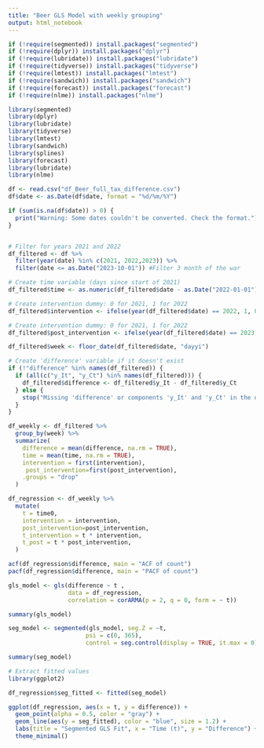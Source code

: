 ```yaml
---
title: "Beer GLS Model with weekly grouping"
output: html_notebook
---
```

```r
if (!require(segmented)) install.packages("segmented")
if (!require(dplyr)) install.packages("dplyr")
if (!require(lubridate)) install.packages("lubridate")
if (!require(tidyverse)) install.packages("tidyverse")
if (!require(lmtest)) install.packages("lmtest")
if (!require(sandwich)) install.packages("sandwich")
if (!require(forecast)) install.packages("forecast")
if (!require(nlme)) install.packages("nlme")

library(segmented)
library(dplyr)
library(lubridate)
library(tidyverse)
library(lmtest)
library(sandwich)
library(splines)
library(forecast)
library(lubridate)
library(nlme)
```

```r
df <- read.csv("df_Beer_full_tax_difference.csv")
df$date <- as.Date(df$date, format = "%d/%m/%Y")

if (sum(is.na(df$date)) > 0) {
  print("Warning: Some dates couldn't be converted. Check the format.")
}


# Filter for years 2021 and 2022
df_filtered <- df %>%
  filter(year(date) %in% c(2021, 2022,2023)) %>%
  filter(date <= as.Date("2023-10-01")) #Filter 3 month of the war

# Create time variable (days since start of 2021)
df_filtered$time <- as.numeric(df_filtered$date - as.Date("2022-01-01"))

# Create intervention dummy: 0 for 2021, 1 for 2022
df_filtered$intervention <- ifelse(year(df_filtered$date) == 2022, 1, 0)

# Create intervention dummy: 0 for 2021, 1 for 2022
df_filtered$post_intervention <- ifelse(year(df_filtered$date) == 2023, 1, 0)

df_filtered$week <- floor_date(df_filtered$date, "dayyi")

# Create 'difference' variable if it doesn't exist
if (!"difference" %in% names(df_filtered)) {
  if (all(c("y_It", "y_Ct") %in% names(df_filtered))) {
    df_filtered$difference <- df_filtered$y_It - df_filtered$y_Ct
  } else {
    stop("Missing 'difference' or components 'y_It' and 'y_Ct' in the data.")
  }
}

df_weekly <- df_filtered %>%
  group_by(week) %>%
  summarize(
    difference = mean(difference, na.rm = TRUE),
    time = mean(time, na.rm = TRUE),
    intervention = first(intervention),
     post_intervention=first(post_intervention),
    .groups = "drop"
  )

df_regression <- df_weekly %>%
  mutate(
    t = time0, 
    intervention = intervention,
    post_intervention=post_intervention,
    t_intervention = t * intervention,
    t_post = t * post_intervention,
  )
```

```r
acf(df_regression$difference, main = "ACF of count")
pacf(df_regression$difference, main = "PACF of count")

```

```r
gls_model <- gls(difference ~ t , 
                 data = df_regression,
                 correlation = corARMA(p = 2, q = 0, form = ~ t))

summary(gls_model)
```

```r
seg_model <- segmented(gls_model, seg.Z = ~t, 
                      psi = c(0, 365),
                      control = seg.control(display = TRUE, it.max = 0))

summary(seg_model)
```


```r
# Extract fitted values
library(ggplot2)

df_regression$seg_fitted <- fitted(seg_model)

ggplot(df_regression, aes(x = t, y = difference)) +
  geom_point(alpha = 0.5, color = "gray") +
  geom_line(aes(y = seg_fitted), color = "blue", size = 1.2) +
  labs(title = "Segmented GLS Fit", x = "Time (t)", y = "Difference") +
  theme_minimal()

```